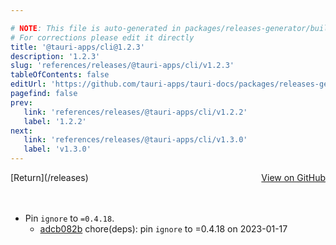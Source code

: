 ```yaml
---

# NOTE: This file is auto-generated in packages/releases-generator/build.ts
# For corrections please edit it directly
title: '@tauri-apps/cli@1.2.3'
description: '1.2.3'
slug: 'references/releases/@tauri-apps/cli/v1.2.3'
tableOfContents: false
editUrl: 'https://github.com/tauri-apps/tauri-docs/packages/releases-generator/build.ts'
pagefind: false
prev:
   link: 'references/releases/@tauri-apps/cli/v1.2.2'
   label: '1.2.2'
next:
   link: 'references/releases/@tauri-apps/cli/v1.3.0'
   label: 'v1.3.0'
---
```


			

<ReleaseSidebar slug="references/releases/@tauri-apps/cli"  packageName="@tauri-apps/cli" />

<div style="margin-bottom:3rem; display: flex; justify-content: space-between; align-items: center"><span>[Return](/releases)</span><span><a href="https://github.com/tauri-apps/tauri/releases/tag/@tauri-apps/cli-v1.2.3">View on GitHub</a></span></div>

- Pin `ignore` to `=0.4.18`.
  - [adcb082b](https://www.github.com/tauri-apps/tauri/commit/adcb082b1651ecb2a6208b093e12f4185aa3fc98) chore(deps): pin `ignore` to =0.4.18 on 2023-01-17

